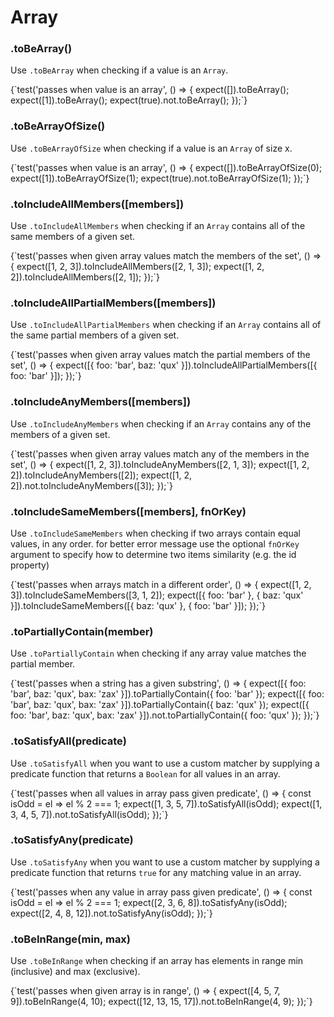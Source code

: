 
# Array

### .toBeArray()

Use `.toBeArray` when checking if a value is an `Array`.

<TestFile name="toBeArray">
  {`test('passes when value is an array', () => {
  expect([]).toBeArray();
  expect([1]).toBeArray();
  expect(true).not.toBeArray();
});`}
</TestFile>

### .toBeArrayOfSize()

Use `.toBeArrayOfSize` when checking if a value is an `Array` of size x.

<TestFile name="toBeArrayOfSize">
  {`test('passes when value is an array', () => {
  expect([]).toBeArrayOfSize(0);
  expect([1]).toBeArrayOfSize(1);
  expect(true).not.toBeArrayOfSize(1);
});`}
</TestFile>

### .toIncludeAllMembers([members])

Use `.toIncludeAllMembers` when checking if an `Array` contains all of the same members of a given set.

<TestFile name="toIncludeAllMembers">
  {`test('passes when given array values match the members of the set', () => {
  expect([1, 2, 3]).toIncludeAllMembers([2, 1, 3]);
  expect([1, 2, 2]).toIncludeAllMembers([2, 1]);
});`}
</TestFile>

### .toIncludeAllPartialMembers([members])

Use `.toIncludeAllPartialMembers` when checking if an `Array` contains all of the same partial members of a given set.

<TestFile name="toIncludeAllPartialMembers">
  {`test('passes when given array values match the partial members of the set', () => {
  expect([{ foo: 'bar', baz: 'qux' }]).toIncludeAllPartialMembers([{ foo: 'bar' }]);
});`}
</TestFile>

### .toIncludeAnyMembers([members])

Use `.toIncludeAnyMembers` when checking if an `Array` contains any of the members of a given set.

<TestFile name="toIncludeAnyMembers">
  {`test('passes when given array values match any of the members in the set', () => {
  expect([1, 2, 3]).toIncludeAnyMembers([2, 1, 3]);
  expect([1, 2, 2]).toIncludeAnyMembers([2]);
  expect([1, 2, 2]).not.toIncludeAnyMembers([3]);
});`}
</TestFile>

### .toIncludeSameMembers([members], fnOrKey)

Use `.toIncludeSameMembers` when checking if two arrays contain equal values, in any order.
for better error message use the optional `fnOrKey` argument to specify how to determine two items similarity (e.g. the id property)

<TestFile name="toIncludeSameMembers">
  {`test('passes when arrays match in a different order', () => {
  expect([1, 2, 3]).toIncludeSameMembers([3, 1, 2]);
  expect([{ foo: 'bar' }, { baz: 'qux' }]).toIncludeSameMembers([{ baz: 'qux' }, { foo: 'bar' }]);
});`}
</TestFile>

### .toPartiallyContain(member)

Use `.toPartiallyContain` when checking if any array value matches the partial member.

<TestFile name="toPartiallyContain">
  {`test('passes when a string has a given substring', () => {
  expect([{ foo: 'bar', baz: 'qux', bax: 'zax' }]).toPartiallyContain({ foo: 'bar' });
  expect([{ foo: 'bar', baz: 'qux', bax: 'zax' }]).toPartiallyContain({ baz: 'qux' });
  expect([{ foo: 'bar', baz: 'qux', bax: 'zax' }]).not.toPartiallyContain({ foo: 'qux' });
});`}
</TestFile>

### .toSatisfyAll(predicate)

Use `.toSatisfyAll` when you want to use a custom matcher by supplying a predicate function that returns a `Boolean` for all values in an array.

<TestFile name="toSatisfyAll">
  {`test('passes when all values in array pass given predicate', () => {
  const isOdd = el => el % 2 === 1;
  expect([1, 3, 5, 7]).toSatisfyAll(isOdd);
  expect([1, 3, 4, 5, 7]).not.toSatisfyAll(isOdd);
});`}
</TestFile>

### .toSatisfyAny(predicate)

Use `.toSatisfyAny` when you want to use a custom matcher by supplying a predicate function that returns `true` for any matching value in an array.

<TestFile name="toSatisfyAny">
  {`test('passes when any value in array pass given predicate', () => {
  const isOdd = el => el % 2 === 1;
  expect([2, 3, 6, 8]).toSatisfyAny(isOdd);
  expect([2, 4, 8, 12]).not.toSatisfyAny(isOdd);
});`}
</TestFile>

### .toBeInRange(min, max)

Use `.toBeInRange` when checking if an array has elements in range min (inclusive) and max (exclusive).

<TestFile name="toBeInRange">
  {`test('passes when given array is in range', () => {
  expect([4, 5, 7, 9]).toBeInRange(4, 10);
  expect([12, 13, 15, 17]).not.toBeInRange(4, 9);
});`}
</TestFile>
